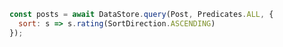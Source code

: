 ```js
const posts = await DataStore.query(Post, Predicates.ALL, {
  sort: s => s.rating(SortDirection.ASCENDING)
});
```

